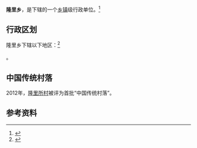 {{中国乡级行政区|52/26/28/202/000}}

'''隆里乡'''，是{{PRC admin/fullname|52/26/28/202/000|3}}下辖的一个[[乡镇|乡镇]]级行政单位。<ref>{{PRC admin/ref sgc|{{PRC admin/parent|52/26/28/202/000}}}}</ref>

== 行政区划 ==

隆里乡下辖以下地区：<ref>{{PRC admin/ref sgc|52/26/28/202/000}}</ref>

{{PRC admin/children|52/26/28/202/000}}。

==中国传统村落==
2012年，[[隆里所村|隆里所村]]被评为首批“中国传统村落”。

== 参考资料 ==

{{reflist}}

{{行政区划小作品}}
{{PRC admin/navcat|52/26/28/202/000}}